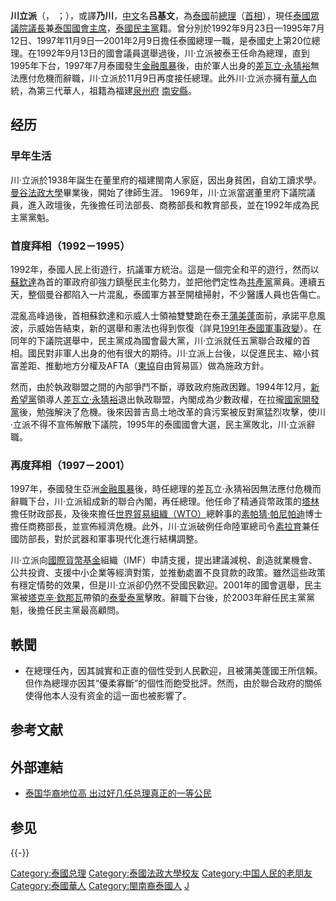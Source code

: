 {{Infobox Premier
| name = 川立派
| original_name = ชวน หลีกภัย
| honorific-suffix =[[閣下|閣下]]<br> [[白象勋章|MPCh]] [[泰国王冠勋章|MWM]] [[五世王勋章|TCW]]
| image =Chuan Liakpai 1999.jpg
| birth_date    ={{birth date and age|1938|7|28}}
| birth_place   ={{flagicon|THA}} [[拉達那哥欣王國|暹羅]][[董里府|董里府]]董里直轄縣
| death_date    =
| death_place   =
| religion      =[[佛教|佛教]]
| profession    =[[律師|律師]]
| spouse        = 
| party         =[[泰國民主黨|泰國民主黨]]
| caption       =
| country       =[[泰國|泰國]]
|office  = 第20任[[泰国总理列表|泰国總理]]
| term_start=1992年9月23日
| term_end  =1995年7月12日<br>（{{age in years and days|1992|9|23|1995|7|12|age=no}}） 
| monarch     = [[普密蓬·阿杜德|普密蓬·阿杜德]]
| predecessor =[[阿南·班雅拉春|阿南·班雅拉春]]
| successor   =[[班漢·西巴阿差|班漢·西巴阿差]]
|office2  = 第22任[[泰国总理列表|泰国總理]]（繼任）
| term_start2   =1997年11月9日
| term_end2     =2001年2月9日<br>（{{age in years and days|1997|11|9|2001|2|9|age=no}}）
| monarch2     = [[普密蓬·阿杜德|普密蓬·阿杜德]]
| predecessor2  = [[差瓦立·永猜裕|差瓦立·永猜裕]]
| successor2    = [[塔克辛·欽那瓦|塔克辛·欽那瓦]]
|signature     = Thai-PM-chuan signature.png
|alma_mater    =[[法政大學_(泰國)|法政大學]]
}} 

'''川立派'''（{{Thai|t=ชวน หลีกภัย|r=Chuan Likphai}}， {{IPA-th|t͡ɕʰūa̯n lìːk.pʰāj|pron}}；{{bd|1938年|7月28日|||C}}），或譯'''乃川'''，[[中文|中文]]名'''吕基文'''，為[[泰國|泰國]]前[[泰國總理|總理]]（[[首相|首相]]），現任[[泰國眾議院議長|泰國眾議院議長]]兼[[泰国國會主席|泰国國會主席]]，[[泰國民主黨|泰國民主黨]]籍。曾分別於1992年9月23日—1995年7月12日、1997年11月9日—2001年2月9日擔任泰國總理一職，是泰國史上第20位總理。在1992年9月13日的國會議員選舉過後，川·立派被泰王任命為總理，直到1995年下台，1997年7月泰國發生[[亚洲金融危机|金融風暴]]後，由於軍人出身的[[差瓦立·永猜裕|差瓦立·永猜裕]]無法應付危機而辭職，川·立派於11月9日再度接任總理。此外川·立派亦擁有[[華人|華人]]血統，為第三代華人，祖籍為福建[[泉州府|泉州府]] [[南安縣|南安縣]]。

==经历==
===早年生活===
川·立派於1938年誕生在董里府的福建閩南人家庭，因出身貧困，自幼工讀求學。[[曼谷法政大學|曼谷法政大學]]畢業後，開始了律師生涯。
1969年，川·立派當選董里府下議院議員，進入政壇後，先後擔任司法部長、商務部長和教育部長，並在1992年成為民主黨黨魁。

===首度拜相（1992－1995）===
1992年，泰國人民上街遊行，抗議軍方統治。這是一個完全和平的遊行，然而以[[蘇欽達|蘇欽達]]為首的軍政府卻強力鎮壓民主化勢力，並把他們定性為[[共產黨|共產黨]]黨員。連續五天，整個曼谷都陷入一片混亂，泰國軍方甚至開槍掃射，不少醫護人員也告傷亡。

混亂高峰過後，首相蘇欽達和示威人士領袖雙雙跪在泰王[[蒲美蓬|蒲美蓬]]面前，承諾平息風波，示威始告結束，新的選舉和憲法也得到恢復（詳見[[1991年泰國軍事政變|1991年泰國軍事政變]]）。在同年的下議院選舉中，民主黨成為國會最大黨，川·立派就任五黨聯合政權的首相。國民對非軍人出身的他有很大的期待。川·立派上台後，以促進民主、縮小貧富差距、推動地方分權及AFTA（[[東協|東協]]自由貿易區）做為施政方針。

然而，由於執政聯盟之間的內部爭鬥不斷，導致政府施政困難。1994年12月，[[新希望黨|新希望黨]]領導人[[差瓦立·永猜裕|差瓦立·永猜裕]]退出執政聯盟，內閣成為少數政權，在拉攏[[國家開發黨|國家開發黨]]後，勉強解決了危機。後來因普吉島土地改革的貪污案被反對黨猛烈攻擊，使川·立派不得不宣佈解散下議院，1995年的泰國國會大選，民主黨敗北，川·立派辭職。
===再度拜相（1997－2001）===
1997年，泰國發生亞洲[[亚洲金融危机|金融風暴]]後，時任總理的差瓦立·永猜裕因無法應付危機而辭職下台，川·立派組成新的聯合內閣，再任總理。他任命了精通貨幣政策的[[塔林|塔林]]擔任財政部長，及後來擔任[[世界貿易組織|世界貿易組織（WTO）]]總幹事的[[素帕猜·帕尼帕迪|素帕猜·帕尼帕迪]]博士擔任商務部長，並宣佈經濟危機。此外，川·立派破例任命陸軍總司令[[素拉育|素拉育]]兼任國防部長，對於武器和軍事現代化進行結構調整。 

川·立派向[[國際貨幣基金|國際貨幣基金]]組織（IMF）申請支援，提出建議減稅、創造就業機會、公共投資、支援中小企業等經濟對策，並推動處置不良貸款的政策。雖然這些政策有穩定情勢的效果，但是川·立派卻仍然不受國民歡迎。2001年的國會選舉，民主黨被[[塔克辛·欽那瓦|塔克辛·欽那瓦]]帶領的[[泰愛泰黨|泰愛泰黨]]擊敗。辭職下台後，於2003年辭任民主黨黨魁，後擔任民主黨最高顧問。
==軼聞==
*在總理任內，因其誠實和正直的個性受到人民歡迎，且被蒲美蓬國王所信賴。但作為總理亦因其“優柔寡斷”的個性而飽受批評。然而，由於聯合政府的關係使得他本人没有资金的這一面也被影響了。
==参考文献==
{{Reflist}}
==外部連結==
* [http://news.sohu.com/90/85/news148058590.shtml 泰国华裔地位高 出过好几任总理真正的一等公民] {{Wayback|url=http://news.sohu.com/90/85/news148058590.shtml |date=20181008022155 }}
==参见==
{{-}}
{{start box}}
{{s-gov}}
{{s-before|[[阿南·班雅拉春|阿南·班雅拉春]]}}
{{s-title|泰國總理|1992年－1995年}}
{{s-after|[[班漢·西巴阿差|班漢·西巴阿差]]}}
{{s-before|[[差瓦立·永猜裕|差瓦立·永猜裕]]}}
{{s-title|泰國總理|1997年－2001年}}
{{s-after|[[塔克辛·欽那瓦|塔克辛·欽那瓦]]}}
{{end box}}
{{泰国总理}}
{{Authority control}}
{{DEFAULTSORT:Leekpai, Chuan}}
[[Category:泰國总理|Category:泰國总理]]
[[Category:泰國法政大學校友|Category:泰國法政大學校友]]
[[Category:中国人民的老朋友|Category:中国人民的老朋友]]
[[Category:泰國華人|Category:泰國華人]]
[[Category:閩南裔泰國人|Category:閩南裔泰國人]]
[[Category:呂姓|J]]